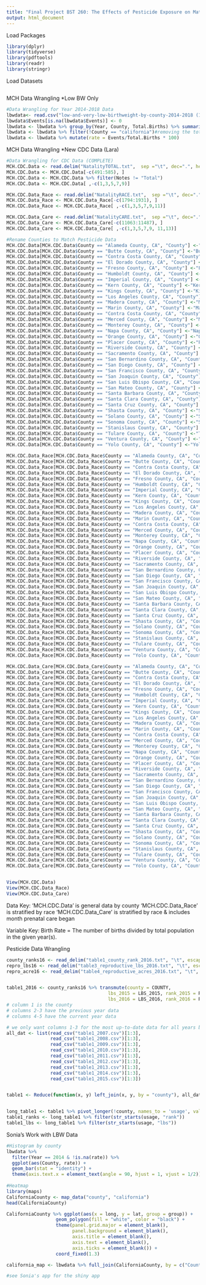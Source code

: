 ```yaml
---
title: "Final Project BST 260: The Effects of Pesticide Exposure on Maternal and Child Health (Lara, Sonia, Zainab)"
output: html_document
---
```

Load Packages
```r
library(dplyr)
library(tidyverse)
library(pdftools)
library(readr)
library(stringr)

```

Load Datasets
```r

```

MCH Data Wrangling *Low BW Only
```r
#Data Wrangling for Year 2014-2018 Data 
lbwdata<- read.csv("low-and-very-low-birthweight-by-county-2014-2018 (1).csv", header = TRUE, stringsAsFactors = FALSE)
lbwdata$Events[is.na(lbwdata$Events)] <- 0
lbwdata <- lbwdata %>% group_by(Year, County, Total.Births) %>% summarize(Events = sum(Events)) 
lbwdata <- lbwdata %>% filter(!County == "california")#removing the total count
lbwdata <- lbwdata %>% mutate(rate = Events/Total.Births * 100)
``` 

MCH Data Wrangling *New CDC Data (Lara)
```r
#Data Wrangling for CDC Data (COMPLETE)
MCH.CDC.Data <- read.delim("NatalityTOTAL.txt",  sep ="\t", dec=".", header = TRUE, stringsAsFactors = FALSE)
MCH.CDC.Data <- MCH.CDC.Data[-c(491:585), ]
MCH.CDC.Data <- MCH.CDC.Data %>% filter(Notes != "Total")
MCH.CDC.Data <- MCH.CDC.Data[ ,-c(1,3,5,7,9)]

MCH.CDC.Data_Race <- read.delim("NatalityRACE.txt",  sep ="\t", dec=".", header = TRUE, stringsAsFactors = FALSE)
MCH.CDC.Data_Race <- MCH.CDC.Data_Race[-c(1794:1931), ]
MCH.CDC.Data_Race <- MCH.CDC.Data_Race[ ,-c(1,3,5,7,9,11)]

MCH.CDC.Data_Care <- read.delim("NatalityCARE.txt",  sep ="\t", dec=".", header = TRUE, stringsAsFactors = FALSE)
MCH.CDC.Data_Care <- MCH.CDC.Data_Care[-c(11063:11487), ]
MCH.CDC.Data_Care <- MCH.CDC.Data_Care[ ,-c(1,3,5,7,9, 11,13)]

#Rename Counties to Match Pesticide Data
MCH.CDC.Data[MCH.CDC.Data$County == "Alameda County, CA", "County"] <-"Alameda"
MCH.CDC.Data[MCH.CDC.Data$County == "Butte County, CA", "County"] <-"Butte"
MCH.CDC.Data[MCH.CDC.Data$County == "Contra Costa County, CA", "County"] <-"Contra Costa"
MCH.CDC.Data[MCH.CDC.Data$County == "El Dorado County, CA", "County"] <-"El Dorado"
MCH.CDC.Data[MCH.CDC.Data$County == "Fresno County, CA", "County"] <-"Fresno"
MCH.CDC.Data[MCH.CDC.Data$County == "Humboldt County, CA", "County"] <-"Humboldt"
MCH.CDC.Data[MCH.CDC.Data$County == "Imperial County, CA", "County"] <-"Imperial"
MCH.CDC.Data[MCH.CDC.Data$County == "Kern County, CA", "County"] <-"Kern"
MCH.CDC.Data[MCH.CDC.Data$County == "Kings County, CA", "County"] <-"Kings"
MCH.CDC.Data[MCH.CDC.Data$County == "Los Angeles County, CA", "County"] <-"Los Angeles"
MCH.CDC.Data[MCH.CDC.Data$County == "Madera County, CA", "County"] <-"Madera"
MCH.CDC.Data[MCH.CDC.Data$County == "Marin County, CA", "County"] <-"Marin"
MCH.CDC.Data[MCH.CDC.Data$County == "Contra Costa County, CA", "County"] <-"Mariposa"
MCH.CDC.Data[MCH.CDC.Data$County == "Merced County, CA", "County"] <-"Merced"
MCH.CDC.Data[MCH.CDC.Data$County == "Monterey County, CA", "County"] <-"Monterey"
MCH.CDC.Data[MCH.CDC.Data$County == "Napa County, CA", "County"] <-"Napa"
MCH.CDC.Data[MCH.CDC.Data$County == "Orange County, CA", "County"] <-"Orange"
MCH.CDC.Data[MCH.CDC.Data$County == "Placer County, CA", "County"] <-"Placer"
MCH.CDC.Data[MCH.CDC.Data$County == "Riverside County, CA", "County"] <-"Riverside"
MCH.CDC.Data[MCH.CDC.Data$County == "Sacramento County, CA", "County"] <-"Sacramento"
MCH.CDC.Data[MCH.CDC.Data$County == "San Bernardino County, CA", "County"] <-"San Bernardino"
MCH.CDC.Data[MCH.CDC.Data$County == "San Diego County, CA", "County"] <-"San Diego"
MCH.CDC.Data[MCH.CDC.Data$County == "San Francisco County, CA", "County"] <-"San Francisco"
MCH.CDC.Data[MCH.CDC.Data$County == "San Joaquin County, CA", "County"] <-"San Joaquin"
MCH.CDC.Data[MCH.CDC.Data$County == "San Luis Obispo County, CA", "County"] <-"San Luis Obispo"
MCH.CDC.Data[MCH.CDC.Data$County == "San Mateo County, CA", "County"] <-"San Mateo"
MCH.CDC.Data[MCH.CDC.Data$County == "Santa Barbara County, CA", "County"] <-"Santa Barbara"
MCH.CDC.Data[MCH.CDC.Data$County == "Santa Clara County, CA", "County"] <-"Canta Clara"
MCH.CDC.Data[MCH.CDC.Data$County == "Santa Cruz County, CA", "County"] <-"Santa Cruz"
MCH.CDC.Data[MCH.CDC.Data$County == "Shasta County, CA", "County"] <-"Shasta"
MCH.CDC.Data[MCH.CDC.Data$County == "Solano County, CA", "County"] <-"Solano"
MCH.CDC.Data[MCH.CDC.Data$County == "Sonoma County, CA", "County"] <-"Sonoma"
MCH.CDC.Data[MCH.CDC.Data$County == "Stanislaus County, CA", "County"] <-"Stanislaus"
MCH.CDC.Data[MCH.CDC.Data$County == "Tulare County, CA", "County"] <-"Tulare"
MCH.CDC.Data[MCH.CDC.Data$County == "Ventura County, CA", "County"] <-"Ventura"
MCH.CDC.Data[MCH.CDC.Data$County == "Yolo County, CA", "County"] <-"Yolo"

MCH.CDC.Data_Race[MCH.CDC.Data_Race$County == "Alameda County, CA", "County"] <-"Alameda"
MCH.CDC.Data_Race[MCH.CDC.Data_Race$County == "Butte County, CA", "County"] <-"Butte"
MCH.CDC.Data_Race[MCH.CDC.Data_Race$County == "Contra Costa County, CA", "County"] <-"Contra Costa"
MCH.CDC.Data_Race[MCH.CDC.Data_Race$County == "El Dorado County, CA", "County"] <-"El Dorado"
MCH.CDC.Data_Race[MCH.CDC.Data_Race$County == "Fresno County, CA", "County"] <-"Fresno"
MCH.CDC.Data_Race[MCH.CDC.Data_Race$County == "Humboldt County, CA", "County"] <-"Humboldt"
MCH.CDC.Data_Race[MCH.CDC.Data_Race$County == "Imperial County, CA", "County"] <-"Imperial"
MCH.CDC.Data_Race[MCH.CDC.Data_Race$County == "Kern County, CA", "County"] <-"Kern"
MCH.CDC.Data_Race[MCH.CDC.Data_Race$County == "Kings County, CA", "County"] <-"Kings"
MCH.CDC.Data_Race[MCH.CDC.Data_Race$County == "Los Angeles County, CA", "County"] <-"Los Angeles"
MCH.CDC.Data_Race[MCH.CDC.Data_Race$County == "Madera County, CA", "County"] <-"Madera"
MCH.CDC.Data_Race[MCH.CDC.Data_Race$County == "Marin County, CA", "County"] <-"Marin"
MCH.CDC.Data_Race[MCH.CDC.Data_Race$County == "Contra Costa County, CA", "County"] <-"Mariposa"
MCH.CDC.Data_Race[MCH.CDC.Data_Race$County == "Merced County, CA", "County"] <-"Merced"
MCH.CDC.Data_Race[MCH.CDC.Data_Race$County == "Monterey County, CA", "County"] <-"Monterey"
MCH.CDC.Data_Race[MCH.CDC.Data_Race$County == "Napa County, CA", "County"] <-"Napa"
MCH.CDC.Data_Race[MCH.CDC.Data_Race$County == "Orange County, CA", "County"] <-"Orange"
MCH.CDC.Data_Race[MCH.CDC.Data_Race$County == "Placer County, CA", "County"] <-"Placer"
MCH.CDC.Data_Race[MCH.CDC.Data_Race$County == "Riverside County, CA", "County"] <-"Riverside"
MCH.CDC.Data_Race[MCH.CDC.Data_Race$County == "Sacramento County, CA", "County"] <-"Sacramento"
MCH.CDC.Data_Race[MCH.CDC.Data_Race$County == "San Bernardino County, CA", "County"] <-"San Bernardino"
MCH.CDC.Data_Race[MCH.CDC.Data_Race$County == "San Diego County, CA", "County"] <-"San Diego"
MCH.CDC.Data_Race[MCH.CDC.Data_Race$County == "San Francisco County, CA", "County"] <-"San Francisco"
MCH.CDC.Data_Race[MCH.CDC.Data_Race$County == "San Joaquin County, CA", "County"] <-"San Joaquin"
MCH.CDC.Data_Race[MCH.CDC.Data_Race$County == "San Luis Obispo County, CA", "County"] <-"San Luis Obispo"
MCH.CDC.Data_Race[MCH.CDC.Data_Race$County == "San Mateo County, CA", "County"] <-"San Mateo"
MCH.CDC.Data_Race[MCH.CDC.Data_Race$County == "Santa Barbara County, CA", "County"] <-"Santa Barbara"
MCH.CDC.Data_Race[MCH.CDC.Data_Race$County == "Santa Clara County, CA", "County"] <-"Santa Clara"
MCH.CDC.Data_Race[MCH.CDC.Data_Race$County == "Santa Cruz County, CA", "County"] <-"Santa Cruz"
MCH.CDC.Data_Race[MCH.CDC.Data_Race$County == "Shasta County, CA", "County"] <-"Shasta"
MCH.CDC.Data_Race[MCH.CDC.Data_Race$County == "Solano County, CA", "County"] <-"Solano"
MCH.CDC.Data_Race[MCH.CDC.Data_Race$County == "Sonoma County, CA", "County"] <-"Sonoma"
MCH.CDC.Data_Race[MCH.CDC.Data_Race$County == "Stanislaus County, CA", "County"] <-"Stanislaus"
MCH.CDC.Data_Race[MCH.CDC.Data_Race$County == "Tulare County, CA", "County"] <-"Tulare"
MCH.CDC.Data_Race[MCH.CDC.Data_Race$County == "Ventura County, CA", "County"] <-"Ventura"
MCH.CDC.Data_Race[MCH.CDC.Data_Race$County == "Yolo County, CA", "County"] <-"Yolo"

MCH.CDC.Data_Care[MCH.CDC.Data_Care$County == "Alameda County, CA", "County"] <-"Alameda"
MCH.CDC.Data_Care[MCH.CDC.Data_Care$County == "Butte County, CA", "County"] <-"Butte"
MCH.CDC.Data_Care[MCH.CDC.Data_Care$County == "Contra Costa County, CA", "County"] <-"Contra Costa"
MCH.CDC.Data_Care[MCH.CDC.Data_Care$County == "El Dorado County, CA", "County"] <-"El Dorado"
MCH.CDC.Data_Care[MCH.CDC.Data_Care$County == "Fresno County, CA", "County"] <-"Fresno"
MCH.CDC.Data_Care[MCH.CDC.Data_Care$County == "Humboldt County, CA", "County"] <-"Humboldt"
MCH.CDC.Data_Care[MCH.CDC.Data_Care$County == "Imperial County, CA", "County"] <-"Imperial"
MCH.CDC.Data_Care[MCH.CDC.Data_Care$County == "Kern County, CA", "County"] <-"Kern"
MCH.CDC.Data_Care[MCH.CDC.Data_Care$County == "Kings County, CA", "County"] <-"Kings"
MCH.CDC.Data_Care[MCH.CDC.Data_Care$County == "Los Angeles County, CA", "County"] <-"Los Angeles"
MCH.CDC.Data_Care[MCH.CDC.Data_Care$County == "Madera County, CA", "County"] <-"Madera"
MCH.CDC.Data_Care[MCH.CDC.Data_Care$County == "Marin County, CA", "County"] <-"Marin"
MCH.CDC.Data_Care[MCH.CDC.Data_Care$County == "Contra Costa County, CA", "County"] <-"Mariposa"
MCH.CDC.Data_Care[MCH.CDC.Data_Care$County == "Merced County, CA", "County"] <-"Merced"
MCH.CDC.Data_Care[MCH.CDC.Data_Care$County == "Monterey County, CA", "County"] <-"Monterey"
MCH.CDC.Data_Care[MCH.CDC.Data_Care$County == "Napa County, CA", "County"] <-"Napa"
MCH.CDC.Data_Care[MCH.CDC.Data_Care$County == "Orange County, CA", "County"] <-"Orange"
MCH.CDC.Data_Care[MCH.CDC.Data_Care$County == "Placer County, CA", "County"] <-"Placer"
MCH.CDC.Data_Care[MCH.CDC.Data_Care$County == "Riverside County, CA", "County"] <-"Riverside"
MCH.CDC.Data_Care[MCH.CDC.Data_Care$County == "Sacramento County, CA", "County"] <-"Sacramento"
MCH.CDC.Data_Care[MCH.CDC.Data_Care$County == "San Bernardino County, CA", "County"] <-"San Bernardino"
MCH.CDC.Data_Care[MCH.CDC.Data_Care$County == "San Diego County, CA", "County"] <-"San Diego"
MCH.CDC.Data_Care[MCH.CDC.Data_Care$County == "San Francisco County, CA", "County"] <-"San Francisco"
MCH.CDC.Data_Care[MCH.CDC.Data_Care$County == "San Joaquin County, CA", "County"] <-"San Joaquin"
MCH.CDC.Data_Care[MCH.CDC.Data_Care$County == "San Luis Obispo County, CA", "County"] <-"San Luis Obispo"
MCH.CDC.Data_Care[MCH.CDC.Data_Care$County == "San Mateo County, CA", "County"] <-"San Mateo"
MCH.CDC.Data_Care[MCH.CDC.Data_Care$County == "Santa Barbara County, CA", "County"] <-"Santa Barbara"
MCH.CDC.Data_Care[MCH.CDC.Data_Care$County == "Santa Clara County, CA", "County"] <-"Santa Clara"
MCH.CDC.Data_Care[MCH.CDC.Data_Care$County == "Santa Cruz County, CA", "County"] <-"Santa Cruz"
MCH.CDC.Data_Care[MCH.CDC.Data_Care$County == "Shasta County, CA", "County"] <-"Shasta"
MCH.CDC.Data_Care[MCH.CDC.Data_Care$County == "Solano County, CA", "County"] <-"Solano"
MCH.CDC.Data_Care[MCH.CDC.Data_Care$County == "Sonoma County, CA", "County"] <-"Sonoma"
MCH.CDC.Data_Care[MCH.CDC.Data_Care$County == "Stanislaus County, CA", "County"] <-"Stanislaus"
MCH.CDC.Data_Care[MCH.CDC.Data_Care$County == "Tulare County, CA", "County"] <-"Tulare"
MCH.CDC.Data_Care[MCH.CDC.Data_Care$County == "Ventura County, CA", "County"] <-"Ventura"
MCH.CDC.Data_Care[MCH.CDC.Data_Care$County == "Yolo County, CA", "County"] <-"Yolo"


View(MCH.CDC.Data)
View(MCH.CDC.Data_Race) 
View(MCH.CDC.Data_Care)


``` 
Data Key:
'MCH.CDC.Data' is general data by county 
'MCH.CDC.Data_Race' is stratified by race 
'MCH.CDC.Data_Care' is stratified by race & includes month prenatal care began

Variable Key:
Birth Rate = The number of births divided by total population in the given year(s).

Pesticide Data Wrangling

```r
county_ranks16 <- read_delim("table1_county_rank_2016.txt", "\t", escape_double = FALSE, trim_ws = TRUE)
repro_lbs16 <- read_delim("table3_reproductive_lbs_2016.txt", "\t", escape_double = FALSE, trim_ws = TRUE)
repro_acre16 <- read_delim("table4_reproductive_acres_2016.txt", "\t", escape_double = FALSE, trim_ws = TRUE)


table1_2016 <- county_ranks16 %>% transmute(county = COUNTY, 
                                     lbs_2015 = LBS_2015, rank_2015 = RANK_2015, 
                                     lbs_2016 = LBS_2016, rank_2016 = RANK_2016)
# column 1 is the county
# columns 2-3 have the previous year data
# columns 4-5 have the current year data

# we only want columns 1-3 for the most up-to-date data for all years before 2016
all_dat <- list(read_csv("table1_2007.csv")[1:3],
                read_csv("table1_2008.csv")[1:3],
                read_csv("table1_2009.csv")[1:3],
                read_csv("table1_2010.csv")[1:3],
                read_csv("table1_2011.csv")[1:3],
                read_csv("table1_2012.csv")[1:3],
                read_csv("table1_2013.csv")[1:3],
                read_csv("table1_2014.csv")[1:3],
                read_csv("table1_2015.csv")[1:3])


table1 <- Reduce(function(x, y) left_join(x, y, by = "county"), all_dat)


long_table1 <- table1 %>% pivot_longer(!county, names_to = 'usage', values_to = "value")
table1_ranks <- long_table1 %>% filter(str_starts(usage, "rank"))
table1_lbs <- long_table1 %>% filter(str_starts(usage, "lbs"))
```

Sonia's Work with LBW Data
```r
#Histogram by county  
lbwdata %>% 
  filter(Year == 2014 & !is.na(rate)) %>% 
  ggplot(aes(County, rate)) +
  geom_bar(stat = "identity") +
  theme(axis.text.x = element_text(angle = 90, hjust = 1, vjust = 1/2))
 
#Heatmap 
library(maps)
CaliforniaCounty <- map_data("county", "california")
head(CaliforniaCounty)

CaliforniaCounty %>% ggplot(aes(x = long, y = lat, group = group)) + 
                  geom_polygon(fill = "white", color = "black") +
                  theme(panel.grid.major = element_blank(), 
                        panel.background = element_blank(),
                        axis.title = element_blank(), 
                        axis.text = element_blank(),
                        axis.ticks = element_blank()) +
                  coord_fixed(1.3)

california_map <- lbwdata %>% full_join(CaliforniaCounty, by = c("County" = "subregion")) %>% mutate(rate = Events/Total.Births * 10^2)

#see Sonia's app for the shiny app 
```

